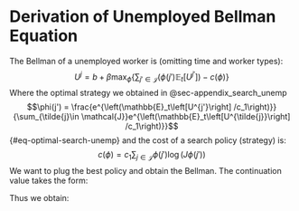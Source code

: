 # Derivation of Unemployed Bellman Equation {#sec-appendix_bellman_unemp}


The Bellman of a unemployed worker is (omitting time and worker types):
$$U^{j} = b + \beta\max_{\phi}\left\{\sum_{j'\in \mathcal{J}} \left(\phi(j')\mathbb{E}_t\left[U^{j'} \right]\right) -c(\phi) \right\}$$
Where the optimal strategy we obtained in @sec-appendix_search_unemp
$$\phi(j') = \frac{e^{\left(\mathbb{E}_t\left[U^{j'}\right] /c_1\right)}}{\sum_{\tilde{j}\in \mathcal{J}}e^{\left(\mathbb{E}_t\left[U^{\tilde{j}}\right] /c_1\right)}}$${#eq-optimal-search-unemp}
and the cost of a search policy (strategy) is:
$$c(\phi) = c_{1} \sum_{j\in \mathcal{J}}\phi(j')\log(J \phi(j'))$$
We want to plug the best policy and obtain the Bellman. The continuation value takes the form:

```{=latex}
\begin{align*}
& \sum_{j'\in \mathcal{J}} \left[ \frac{e^{\left(\mathbb{E}_t\left[U^{j'}\right] /c_1\right)}}{\sum_{\tilde{j}\in \mathcal{J}}e^{\left(\mathbb{E}_t\left[U^{\tilde{j}}\right] /c_1\right)}}\mathbb{E}_t\left[U^{j'} \right]
- c_1\left( \frac{e^{\left(\mathbb{E}_t\left[U^{j'}\right] /c_1\right)}}{\sum_{\tilde{j}\in \mathcal{J}}e^{\left(\mathbb{E}_t\left[U^{\tilde{j}}\right] /c_1\right)}}\right)\log{\left(J \frac{e^{\left(\mathbb{E}_t\left[U^{j'}\right] /c_1\right)}}{\sum_{\tilde{j}\in \mathcal{J}}e^{\left(\mathbb{E}_t\left[U^{\tilde{j}}\right] /c_1\right)}}\right)} \right]\\
\implies \quad & \sum_{j'\in \mathcal{J}} \left\{\frac{e^{\left(\mathbb{E}_t\left[U^{j'}\right] /c_1\right)}}{\sum_{\tilde{j}\in \mathcal{J}}e^{\left(\mathbb{E}_t\left[U^{\tilde{j}}\right] /c_1\right)}} \left[\mathbb{E}_t\left[U^{j'} \right]
- c_1\log{\left(J \frac{e^{\left(\mathbb{E}_t\left[U^{j'}\right] /c_1\right)}}{\sum_{\tilde{j}\in \mathcal{J}}e^{\left(\mathbb{E}_t\left[U^{\tilde{j}}\right] /c_1\right)}}\right)} \right]\right\}\\
  \implies \quad & 
\sum_{j'\in \mathcal{J}} \left\{\frac{e^{\left(\mathbb{E}_t\left[U^{j'}\right] /c_1\right)}}{\sum_{\tilde{j}\in \mathcal{J}}e^{\left(\mathbb{E}_t\left[U^{\tilde{j}}\right] /c_1\right)}} \left[{\mathbb{E}_t\left[U^{j'} \right]}
- c_1\left(\log{\left(J\right)} + {\log{\left(e^{\left(\mathbb{E}_t\left[U^{j'}\right] /c_1\right)}\right)}} - \log{\left(\sum_{\tilde{j}\in \mathcal{J}}e^{\left(\mathbb{E}_t\left[U^{\tilde{j}}\right] /c_1\right)}\right)}\right)\right]\right\}\\   \implies\quad&
c_1\sum_{j'\in \mathcal{J}}\left\{ \frac{e^{\left(\mathbb{E}_t\left[U^{j'}\right] /c_1\right)}}{\sum_{\tilde{j}\in \mathcal{J}}e^{\left(\mathbb{E}_t\left[U^{\tilde{j}}\right] /c_1\right)}} \left[
\log{\left(\sum_{\tilde{j}\in \mathcal{J}}e^{\left(\mathbb{E}_t\left[U^{\tilde{j}}\right] /c_1\right)}\right)} - \log{\left(J\right)} \right]\right\}\\
\implies\quad&c_1\left[
\log{\left(\sum_{\tilde{j}\in \mathcal{J}}e^{\left(\mathbb{E}_t\left[U^{\tilde{j}}\right] /c_1\right)}\right)} - \log{\left(J\right)} \right] {\frac{1}{\sum_{\tilde{j}\in \mathcal{J}}e^{\left(\mathbb{E}_t\left[U^{\tilde{j}}\right] /c_1\right)}} }{\sum_{j'\in \mathcal{J}}e^{\left(\mathbb{E}_t\left[U^{j'}\right] /c_1\right)}} 
\end{align*}
```

Thus we obtain:

```{=latex}
\begin{align*}
U^{j} &= b + \beta c_1\left[
\log{\left(\sum_{\tilde{j}\in \mathcal{J}}e^{\left(\mathbb{E}_t\left[U^{\tilde{j}}\right] /c_1\right)}\right)} - \log{\left(J\right)} \right]
\end{align*}
```